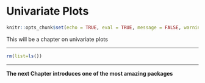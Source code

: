 # Univariate Plots

```r
knitr::opts_chunk$set(echo = TRUE, eval = TRUE, message = FALSE, warning = FALSE)
```

This will be a chapter on univariate plots

********

```r
rm(list=ls())
```

********

**The next Chapter introduces one of the most amazing packages**

